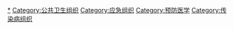 {{Catmore}}

[[Category:健康部門|*]]
[[Category:公共卫生组织|Category:公共卫生组织]]
[[Category:应急组织|Category:应急组织]]
[[Category:预防医学|Category:预防医学]]
[[Category:传染病组织|Category:传染病组织]]